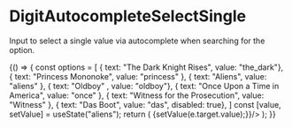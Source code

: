 
<Meta
    title="Inputs/DigitAutocompleteSelectSingle"
    component={DigitAutocompleteSelectSingle}
/>

# DigitAutocompleteSelectSingle

Input to select a single value via autocomplete when searching for the option. 

<Preview>
    <Story name="Autocomplete single">
        {() => {
            const options = [
                { text: "The Dark Knight Rises", value: "the_dark"},
                { text: "Princess Mononoke", value: "princess" },
                { text: "Aliens", value: "aliens" },
                { text: "Oldboy" , value: "oldboy"},
                { text: "Once Upon a Time in America", value: "once" },
                { text: "Witness for the Prosecution", value: "Witness" },
                { text: "Das Boot", value: "das", disabled: true},
            ]
            const [value, setValue] = useState("aliens");
            return (
                <DigitAutocompleteSelectSingle filled error errorMessage="hej" disabled upperLabel="what" options={options} value={value} onChange={(e) => {setValue(e.target.value);}}/>        
            );
        }}
    </Story>
</Preview>

<Props of={DigitAutocompleteSelectSingle} />
